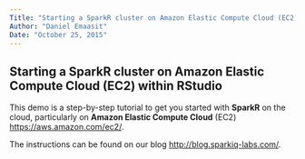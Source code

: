 ```yaml
---
Title: "Starting a SparkR cluster on Amazon Elastic Compute Cloud (EC2) within RStudio"
Author: "Daniel Emaasit"
Date: "October 25, 2015"
---
```


## Starting a SparkR cluster on Amazon Elastic Compute Cloud (EC2) within RStudio

This demo is a step-by-step tutorial to get you started with **SparkR** on the cloud, particularly on **Amazon Elastic Compute Cloud** (EC2) <https://aws.amazon.com/ec2/>.

The instructions can be found on our blog <http://blog.sparkiq-labs.com/>.
